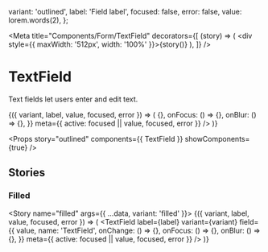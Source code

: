 

  variant: 'outlined',
  label: 'Field label',
  focused: false,
  error: false,
  value: lorem.words(2),
};

<Meta
  title="Components/Form/TextField"
  decorators={[
    (story) => (
      <div style={{ maxWidth: '512px', width: '100%' }}>{story()}</div>
    ),
  ]}
/>

# TextField

Text fields let users enter and edit text.

<Preview>
  <Story
    name="outlined"
    args={data}
    argTypes={{
      variant: {
        description: '**TextField prop**\n\nModify the variant of the field',
        type: { summary: '' },
        control: {
          type: 'options',
          controlType: 'select',
          options: ['outlined', 'filled'],
        },
      },
      label: {
        description: '**TextField prop**\n\nDefine the field label',
        control: {
          type: 'text',
        },
      },
      value: {
        description: '**Story prop**\n\nDefine the field value',
        control: {
          type: 'text',
        },
      },
      focused: {
        description: '**Story prop**\n\nDisplay the focused state of the field',
        type: { summary: '' },
        control: {
          type: 'boolean',
        },
      },
      error: {
        description: '**Story prop**\n\nDisplay the error state of the field',
        type: { summary: '' },
        control: {
          type: 'boolean',
        },
      },
    }}
  >
    {({ variant, label, value, focused, error }) => (
      <TextField
        label={label}
        variant={variant}
        field={{
          value,
          name: 'TextField',
          onChange: () => {},
          onFocus: () => {},
          onBlur: () => {},
        }}
        meta={{ active: focused || value, focused, error }}
      />
    )}
  </Story>
</Preview>

<Props story="outlined" components={{ TextField }} showComponents={true} />

## Stories

### Filled

<Story name="filled" args={{ ...data, variant: 'filled' }}>
  {({ variant, label, value, focused, error }) => (
    <TextField
      label={label}
      variant={variant}
      field={{
        value,
        name: 'TextField',
        onChange: () => {},
        onFocus: () => {},
        onBlur: () => {},
      }}
      meta={{ active: focused || value, focused, error }}
    />
  )}
</Story>

